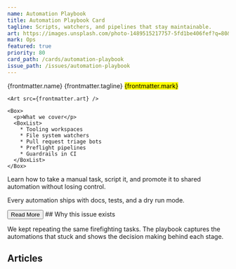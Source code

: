 ```yaml
---
name: Automation Playbook
title: Automation Playbook Card
tagline: Scripts, watchers, and pipelines that stay maintainable.
art: https://images.unsplash.com/photo-1489515217757-5fd1be406fef?q=80&w=2070&auto=format&fit=crop
mark: Ops
featured: true
priority: 80
card_path: /cards/automation-playbook
issue_path: /issues/automation-playbook
---
```





<Card>
  <ArtSection>
    <Top>
      <Name>{frontmatter.name}</Name>
      <Tagline>{frontmatter.tagline}</Tagline>
      <Mark>{frontmatter.mark}</Mark>
    </Top>

    <Art src={frontmatter.art} />

    <Box>
      <p>What we cover</p>
      <BoxList>
        * Tooling workspaces
        * File system watchers
        * Pull request triage bots
        * Preflight pipelines
        * Guardrails in CI
      </BoxList>
    </Box>
  </ArtSection>

  <Body>
    Learn how to take a manual task, script it, and promote it to shared automation without losing control.
  </Body>

  <Tip>Every automation ships with docs, tests, and a dry run mode.</Tip>

  <Button class="card-cta" href={CARD_PATH} aria-label="Read more about Automation Playbook">
    Read More
  </Button>
</Card>

<More>
  ## Why this issue exists

  We kept repeating the same firefighting tasks. The playbook captures the automations that stuck and shows the decision making behind each stage.

  ## Articles

  <div class="border p-4">
    <MarkdownSnippet markdown={details} href={ISSUE_PATH} cta="Open the issue" />
  </div>
</More>
